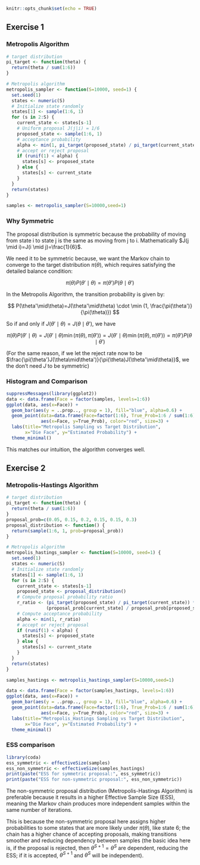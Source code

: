 ```{r setup, include=FALSE}
knitr::opts_chunk$set(echo = TRUE)
```

## Exercise 1

### Metropolis Algorithm

```{r}
# target distribution
pi_target <- function(theta) {
  return(theta / sum(1:6)) 
}

# Metropolis algorithm
metropolis_sampler <- function(S=10000, seed=1) {
  set.seed(1)
  states <- numeric(S)
  # Initialize state randomly
  states[1] <- sample(1:6, 1)  
  for (s in 2:S) {
    current_state <- states[s-1]
    # Uniform proposal J(j|i) = 1/6
    proposed_state <- sample(1:6, 1)  
    # acceptance probability
    alpha <- min(1, pi_target(proposed_state) / pi_target(current_state))
    # accept or reject proposal
    if (runif(1) < alpha) {
      states[s] <- proposed_state
    } else {
      states[s] <- current_state
    }
  }
  return(states)
}

samples <- metropolis_sampler(S=10000,seed=1)
```


### Why Symmetric

The proposal distribution is symmetric because the probability of moving from state i to state j is the same as moving from j to i. Mathematically $J(j \mid i)=J(i \mid j)=\frac{1}{6}$.

We need it to be symmetric because, we want the Markov chain to converge to the target distribution $\pi(\theta)$, which requires satisfying the detailed balance condition:

$$
\pi(\theta) P(\theta'\mid\theta)=\pi(\theta')P(\theta\mid\theta') 
$$


In the Metropolis Algorithm, the transition probability is given by:

$$
P(\theta'\mid\theta)=J(\theta'\mid\theta) \cdot \min (1, \frac{\pi(\theta')}{\pi(\theta)})
$$

So if and only if $J(\theta'\mid\theta)=J(\theta\mid\theta')$, we have

$$
\pi(\theta) P(\theta'\mid\theta)=J(\theta'\mid\theta)\min({\pi(\theta),\pi(\theta')})=J(\theta'\mid\theta)\min({\pi(\theta),\pi(\theta')})=\pi(\theta')P(\theta\mid\theta')
$$


(For the same reason, if we let the reject rate now to be $\frac{\pi(\theta')J(\theta\mid\theta')}{\pi(\theta)J(\theta'\mid\theta)}$, we the don't need $J$ to be symmetric)


### Histogram and Comparison

```{r}
suppressMessages(library(ggplot2))
data <- data.frame(Face = factor(samples, levels=1:6))
ggplot(data, aes(x=Face)) +
  geom_bar(aes(y = ..prop.., group = 1), fill="blue", alpha=0.6) +
  geom_point(data=data.frame(Face=factor(1:6), True_Prob=1:6 / sum(1:6)),
             aes(x=Face, y=True_Prob), color="red", size=3) +
  labs(title="Metropolis Sampling vs Target Distribution",
       x="Die Face", y="Estimated Probability") +
  theme_minimal()
```

This matches our intuition, the algorithm converges well.

## Exercise 2

### Metropolis-Hastings Algorithm

```{r}
# target distribution
pi_target <- function(theta) {
  return(theta / sum(1:6)) 
}
proposal_prob=c(0.05, 0.15, 0.2, 0.15, 0.15, 0.3)
proposal_distribution <- function() {
  return(sample(1:6, 1, prob=proposal_prob))
}

# Metropolis algorithm
metropolis_hastings_sampler <- function(S=10000, seed=1) {
  set.seed(1)
  states <- numeric(S)
  # Initialize state randomly
  states[1] <- sample(1:6, 1)  
  for (s in 2:S) {
    current_state <- states[s-1]
    proposed_state <- proposal_distribution()
    # Compute proposal probability ratio
    r_ratio <- (pi_target(proposed_state) / pi_target(current_state)) * 
               (proposal_prob[current_state] / proposal_prob[proposed_state])
    # Compute acceptance probability
    alpha <- min(1, r_ratio)
    # accept or reject proposal
    if (runif(1) < alpha) {
      states[s] <- proposed_state
    } else {
      states[s] <- current_state
    }
  }
  return(states)
}

samples_hastings <- metropolis_hastings_sampler(S=10000,seed=1)

data <- data.frame(Face = factor(samples_hastings, levels=1:6))
ggplot(data, aes(x=Face)) +
  geom_bar(aes(y = ..prop.., group = 1), fill="blue", alpha=0.6) +
  geom_point(data=data.frame(Face=factor(1:6), True_Prob=1:6 / sum(1:6)),
             aes(x=Face, y=True_Prob), color="red", size=3) +
  labs(title="Metropolis_Hastings Sampling vs Target Distribution",
       x="Die Face", y="Estimated Probability") +
  theme_minimal()
```

### ESS comparison

```{r}
library(coda)
ess_symmetric <- effectiveSize(samples)
ess_non_symmetric <- effectiveSize(samples_hastings)
print(paste("ESS for symmetric proposal:", ess_symmetric))
print(paste("ESS for non-symmetric proposal:", ess_non_symmetric))
```

The non-symmetric proposal distribution (Metropolis-Hastings Algorithm) is preferable because it results in a higher Effective Sample Size (ESS), meaning the Markov chain produces more independent samples within the same number of iterations.

This is because the non-symmetric proposal here assigns higher probabilities to some states that are more likely under $\pi(\theta)$, like state 6; the chain has a higher chance of accepting proposals, making transitions smoother and reducing dependency between samples (the basic idea here is, if the proposal is rejected, then $\theta^{S+1}=\theta^S$ are dependent, reducing the ESS; if it is accepted, $\theta^{S+1}$ and $\theta^S$ will be independent).











